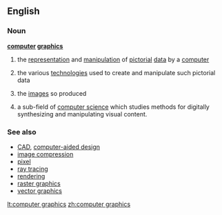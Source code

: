 ==English==

===Noun===
{{wikipedia}}
'''[[computer]] [[graphics]]'''

# {{computing}} the [[representation]] and [[manipulation]] of [[pictorial]] [[data]] by a [[computer]]
# {{computing}} the various [[technologies]] used to create and manipulate such pictorial data
# {{computing}} the [[image]]s so produced
# {{computing}} a sub-field of [[computer science]] which studies methods for digitally synthesizing and manipulating visual content.

===See also===
*[[CAD]], [[computer-aided design]]
*[[image compression]]
*[[pixel]]
*[[ray tracing]]
*[[rendering]]
*[[raster graphics]]
*[[vector graphics]]

[[lt:computer graphics]]
[[zh:computer graphics]]